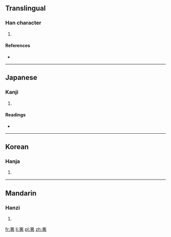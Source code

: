 ==Translingual==

===Han character===
{{Han char|rn=46|rad=山|as=05|sn=8|four=2252<sub>7</sub>|canj=山中中弓 (ULLN)}}

# {{defn|Han|sort=山05}}

====References====
* {{Han ref|kx=0309.210|dkj=07989|dj=0609.160|hdz=10768.220|uh=5CAA|ud=23722|bh=CC66|bd=52326}}

----

==Japanese==

===Kanji===
{{ja-kanji|grade=|rs=山05}}

# {{defn|lang=ja|sort=山05}}

====Readings====
* {{ja-readings|on=[[ふつ]] (futsu), [[ぶち]] (buchi)|kun=[[やまみち]] (yamamichi)}}

----

==Korean==

===Hanja===
{{ko-hanja|hangeul=불|rv=bul|mr=pul}}

# {{defn|lang=ko|sort=山05}}

----

==Mandarin==

===Hanzi===
{{cmn-hanzi|pin=[[fú]] ([[fu2]])|wg=fu<sup>2</sup>}}

# {{defn|lang=cmn|sort=山05}}

[[fr:岪]]
[[li:岪]]
[[pl:岪]]
[[zh:岪]]